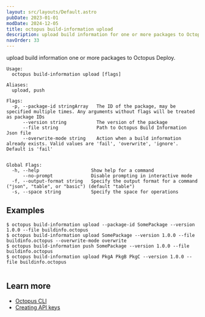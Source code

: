 ```yaml
---
layout: src/layouts/Default.astro
pubDate: 2023-01-01
modDate: 2024-12-05
title: octopus build-information upload
description: upload build information for one or more packages to Octopus Deploy
navOrder: 33
---
```


upload build information one or more packages to Octopus Deploy.

```
Usage:
  octopus build-information upload [flags]

Aliases:
  upload, push

Flags:
  -p, --package-id stringArray   The ID of the package, may be specified multiple times. Any arguments without flags will be treated as package IDs
      --version string           The version of the package
      --file string              Path to Octopus Build Information Json file
      --overwrite-mode string    Action when a build information already exists. Valid values are 'fail', 'overwrite', 'ignore'. Default is 'fail'


Global Flags:
  -h, --help                   Show help for a command
      --no-prompt              Disable prompting in interactive mode
  -f, --output-format string   Specify the output format for a command ("json", "table", or "basic") (default "table")
  -s, --space string           Specify the space for operations

```

## Examples

<SamplesInstance />

```
$ octopus build-information upload --package-id SomePackage --version 1.0.0 --file buildinfo.octopus
$ octopus build-information upload SomePackage --version 1.0.0 --file buildinfo.octopus --overwrite-mode overwrite
$ octopus build-information push SomePackage --version 1.0.0 --file buildinfo.octopus
$ octopus build-information upload PkgA PkgB PkgC --version 1.0.0 --file buildinfo.octopus


```

## Learn more

- [Octopus CLI](/docs/octopus-rest-api/cli)
- [Creating API keys](/docs/octopus-rest-api/how-to-create-an-api-key)